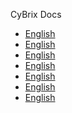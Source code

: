 CyBrix Docs

- [English](/en/README)
- [English](/en/README)
- [English](/en/README)
- [English](/en/README)
- [English](/en/README)
- [English](/en/README)
- [English](/en/README)
